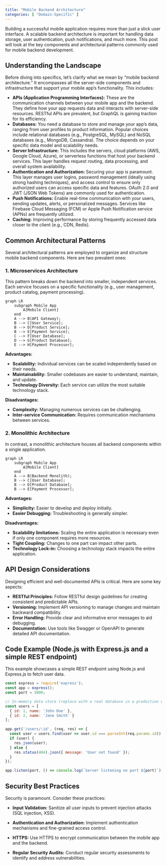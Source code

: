 ```yaml
---
title: "Mobile Backend Architecture"
categories: [ "Domain-Specific" ]
---
```



Building a successful mobile application requires more than just a slick user interface.  A scalable backend architecture is important for handling data storage, user authentication, push notifications, and much more.
 This post will look at the key components and architectural patterns commonly used for mobile backend development.

## Understanding the Landscape

Before diving into specifics, let's clarify what we mean by "mobile backend architecture."  It encompasses all the server-side components and infrastructure that support your mobile app's functionality.  This includes:

* **APIs (Application Programming Interfaces):** These are the communication channels between your mobile app and the backend.  They define how your app requests data and interacts with server-side resources.  RESTful APIs are prevalent, but GraphQL is gaining traction for its efficiency.
* **Databases:**  You need a database to store and manage your app's data, ranging from user profiles to product information. Popular choices include relational databases (e.g., PostgreSQL, MySQL) and NoSQL databases (e.g., MongoDB, Cassandra). The choice depends on your specific data model and scalability needs.
* **Server Infrastructure:** This includes the servers, cloud platforms (AWS, Google Cloud, Azure), or serverless functions that host your backend services.  This layer handles request routing, data processing, and overall system availability.
* **Authentication and Authorization:** Securing your app is paramount. This layer manages user logins, password management (ideally using strong hashing techniques), and access control to ensure only authorized users can access specific data and features.  OAuth 2.0 and JWT (JSON Web Tokens) are commonly used for authentication.
* **Push Notifications:**  Enable real-time communication with your users, sending updates, alerts, or personalized messages.  Services like Firebase Cloud Messaging (FCM) or Apple Push Notification service (APNs) are frequently utilized.
* **Caching:**  Improving performance by storing frequently accessed data closer to the client (e.g., CDN, Redis).


## Common Architectural Patterns

Several architectural patterns are employed to organize and structure mobile backend components.  Here are two prevalent ones:

### 1. Microservices Architecture

This pattern breaks down the backend into smaller, independent services. Each service focuses on a specific functionality (e.g., user management, product catalog, payment processing).

```mermaid
graph LR
    subgraph Mobile App
        A[Mobile Client]
    end
    A --> B(API Gateway);
    B --> C[User Service];
    B --> D[Product Service];
    B --> E[Payment Service];
    C --> F[User Database];
    D --> G[Product Database];
    E --> H[Payment Processor];
```

**Advantages:**

* **Scalability:**  Individual services can be scaled independently based on their needs.
* **Maintainability:**  Smaller codebases are easier to understand, maintain, and update.
* **Technology Diversity:**  Each service can utilize the most suitable technology stack.

**Disadvantages:**

* **Complexity:**  Managing numerous services can be challenging.
* **Inter-service Communication:** Requires communication mechanisms between services.



### 2. Monolithic Architecture

In contrast, a monolithic architecture houses all backend components within a single application.

```mermaid
graph LR
    subgraph Mobile App
        A[Mobile Client]
    end
    A --> B(Backend Monolith);
    B --> C[User Database];
    B --> D[Product Database];
    B --> E[Payment Processor];

```

**Advantages:**

* **Simplicity:**  Easier to develop and deploy initially.
* **Easier Debugging:**  Troubleshooting is generally simpler.

**Disadvantages:**

* **Scalability limitations:** Scaling the entire application is necessary even if only one component requires more resources.
* **Tight Coupling:** Changes to one part can impact other parts.
* **Technology Lock-in:**  Choosing a technology stack impacts the entire application.



## API Design Considerations

Designing efficient and well-documented APIs is critical.  Here are some key aspects:

* **RESTful Principles:** Follow RESTful design guidelines for creating consistent and predictable APIs.
* **Versioning:**  Implement API versioning to manage changes and maintain backward compatibility.
* **Error Handling:**  Provide clear and informative error messages to aid debugging.
* **Documentation:**  Use tools like Swagger or OpenAPI to generate detailed API documentation.


## Code Example (Node.js with Express.js and a simple REST endpoint)

This example showcases a simple REST endpoint using Node.js and Express.js to fetch user data.

```javascript
const express = require('express');
const app = express();
const port = 3000;

// In-memory data store (replace with a real database in a production environment)
const users = [
  { id: 1, name: 'John Doe' },
  { id: 2, name: 'Jane Smith' }
];

app.get('/users/:id', (req, res) => {
  const user = users.find(user => user.id === parseInt(req.params.id));
  if (user) {
    res.json(user);
  } else {
    res.status(404).json({ message: 'User not found' });
  }
});

app.listen(port, () => console.log(`Server listening on port ${port}`));
```


## Security Best Practices

Security is paramount.  Consider these practices:

* **Input Validation:**  Sanitize all user inputs to prevent injection attacks (SQL injection, XSS).
* **Authentication and Authorization:** Implement authentication mechanisms and fine-grained access control.

* **HTTPS:**  Use HTTPS to encrypt communication between the mobile app and the backend.
* **Regular Security Audits:** Conduct regular security assessments to identify and address vulnerabilities.





